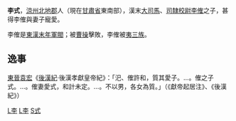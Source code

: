 {{Otheruses|subject='''東漢末年'''軍閥[[李傕|李傕]]子之李式|other=歷史上的其他李式|李式}}

{{Unreferenced |time=2010-05-28T03:39:56+00:00 }}
{{Expand |time=2010-05-28T03:43:21+00:00 }} 
'''李式'''，[[涼州|涼州]][[北地郡|北地郡]]人（現在[[甘肅省|甘肅省]]東南部），漢末[[大司馬|大司馬]]、[[司隸校尉|司隸校尉]][[李傕|李傕]]之子，甚得李傕與妻子寵愛。

李傕是[[東漢末年|東漢末年]][[軍閥|軍閥]]；被[[曹操|曹操]]擊敗，李傕被[[夷三族|夷三族]]。

==逸事==
[[東晉|東晉]][[袁宏|袁宏]]《[[後漢紀|後漢紀]]·後漢孝獻皇帝紀》：「汜、傕許和，質其愛子。…。傕之子式。…。傕妻愛式，和計未定。…。不以男，各女為質。」（《獻帝起居注》、《後漢紀》）

{{三国人物小作品}}
[[Category:東漢軍事人物|L李]]
[[Category:三國軍事人物|L李]]
[[Category:李姓|S式]]